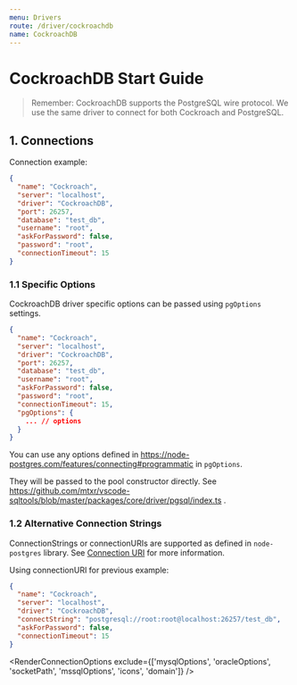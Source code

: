 ```yaml
---
menu: Drivers
route: /driver/cockroachdb
name: CockroachDB
---
```


# CockroachDB Start Guide

> Remember: CockroachDB supports the PostgreSQL wire protocol. We use the same driver to connect for both Cockroach and PostgreSQL.

## 1. Connections


Connection example:

```json
{
  "name": "Cockroach",
  "server": "localhost",
  "driver": "CockroachDB",
  "port": 26257,
  "database": "test_db",
  "username": "root",
  "askForPassword": false,
  "password": "root",
  "connectionTimeout": 15
}
```

### 1.1 Specific Options

CockroachDB driver specific options can be passed using `pgOptions` settings.

```json
{
  "name": "Cockroach",
  "server": "localhost",
  "driver": "CockroachDB",
  "port": 26257,
  "database": "test_db",
  "username": "root",
  "askForPassword": false,
  "password": "root",
  "connectionTimeout": 15,
  "pgOptions": {
    ... // options
  }
}
```

You can use any options defined in https://node-postgres.com/features/connecting#programmatic in `pgOptions`.

They will be passed to the pool constructor directly. See https://github.com/mtxr/vscode-sqltools/blob/master/packages/core/driver/pgsql/index.ts .

### 1.2 Alternative Connection Strings

ConnectionStrings or connectionURIs are supported as defined in `node-postgres` library. See [Connection URI](https://node-postgres.com/features/connecting#connection-uri) for more information.

Using connectionURI for previous example:

```json
{
  "name": "Cockroach",
  "server": "localhost",
  "driver": "CockroachDB",
  "connectString": "postgresql://root:root@localhost:26257/test_db",
  "askForPassword": false,
  "connectionTimeout": 15
}
```

<RenderConnectionOptions exclude={['mysqlOptions', 'oracleOptions', 'socketPath', 'mssqlOptions', 'icons', 'domain']} />
